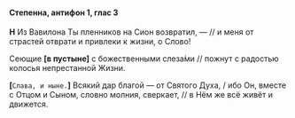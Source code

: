 #### Степенна, антифон 1, глас 3

**Н** Из Вавилона Ты пленников на Сион возвратил, — // и меня от страстей отврати и привлеки к жизни, о Слово!

Сеющие **[**в пустыне**]** с божественными слеза́ми // пожнут с радостью колосья непрестанной Жизни.

**[**`Слава, и ныне.`**]** Всякий дар благой — от Святого Духа, / ибо Он, вместе с Отцом и Сыном, словно молния, сверкает, // в Нём же всё живёт и движется.
